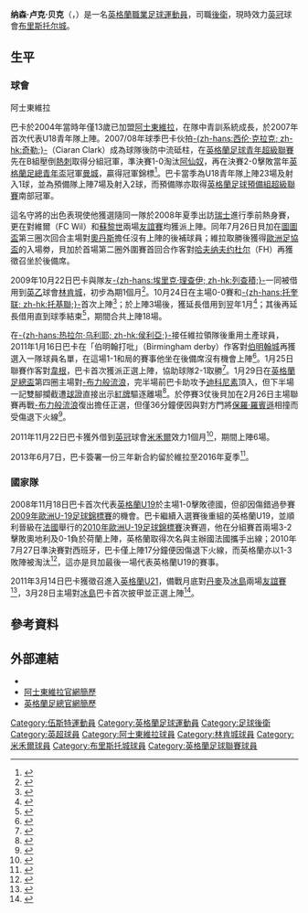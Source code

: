 {{noteta
|G1=英超|G2=足球|G3=FAcup
|T=zh-hans:纳森·贝克; zh-hk:尼敦·巴卡;
|1=zh-hans:纳森; zh-hk:尼敦;
|2=zh-hans:贝克; zh-hk:巴卡;
|3=zh-hans:纳森·卢克·贝克; zh-hk:尼敦·魯克·巴卡;
|4=zh-cn:哈夫纳夫约杜尔;zh-hk:夏拿佐杜亞;zh-tw:哈夫納夫約杜爾;
}}
{{Infobox Football biography 2
| playername          = 纳森·贝克<br />''Nathan Baker''
| image    = Nathan Baker v Chelsea 2014.jpg
| fullname = Nathan Luke Baker<ref>{{cite news|title=Premier League clubs submit squad lists|url=http://www.premierleague.com/page/Headlines/0,,12306~2142220,00.html|work=premierleague.com|publisher=[[Premier_League|Premier League]]|date=1 September 2010|accessdate=1 September 2010}}</ref>
| birth_date  = {{birth date and age|df=y|1991|4|23}}
| birth_place = 英格蘭[[伍斯特|伍斯特]]
| height      = {{height|m=1.89}}<ref>{{cite web|url=http://www.avfc.co.uk/page/PlayerProfiles/0,,10265~43843,00.html|title=PAGE NOT FOUND!|publisher=|deadurl=yes|archiveurl=https://web.archive.org/web/20110306112306/http://www.avfc.co.uk/page/PlayerProfiles/0,,10265~43843,00.html|archivedate=2011-03-06}}</ref>
| position            = [[後衛_(足球)|中堅]] / [[後衛_(足球)|左閘]]
| currentclub         = [[布里斯托尔城足球俱乐部|布里斯托尔城]]
| clubnumber          = 6
| youthyears1         = 2007−2009 
| youthclubs1         = [[阿士東維拉足球會|阿士東維拉]]
| years1 = 2009–2017 | clubs1 = [[阿士東維拉足球會|阿士東維拉]]            | caps1 = 115 | goals1 = 1
| years2 = 2009−2010 | clubs2              = → [[林肯城足球俱乐部|林肯城]] (借用)| caps2  = 18 | goals2 = 0
| years3 = 2011| clubs3              = → [[米尔沃尔足球俱乐部|米禾爾]] (借用)| caps3  = 6 | goals3 = 0
| years4 = 2015–2016 | clubs4 = → [[布里斯托尔城足球俱乐部|布里斯托尔城]] (借用) | caps4 = 36 | goals4 = 1
| years5 = 2017–     | clubs5 = [[布里斯托尔城足球俱乐部|布里斯托尔城]]          | caps5 = 9  | goals5 = 0
| nationalyears1      = 2008−2010 
| nationalteam1       = [[英格蘭19歲以下足球代表隊|英格蘭U19]] 
| nationalcaps1       = 9 
| nationalgoals1      = 0
| nationalyears2      = 2011 
| nationalteam2       = [[英格蘭20歲以下足球代表隊|英格蘭U20]] 
| nationalcaps2       = 4 
| nationalgoals2      = 0
| nationalyears3      = 2011−2013
| nationalteam3       = [[英格蘭21歲以下足球代表隊|英格蘭U21]] <ref>[http://www.thefa.com/England/All-Teams/Players/B/Nathan-Baker The FA.com – Nathan Baker's Profile] Retrieved 9 August 2011.</ref>
| nationalcaps3       = 3 
| nationalgoals3      = 0
| pcupdate            = 2017年10月29日
| ntupdate            = 2013年6月11日
}}

'''纳森·卢克·贝克'''（{{lang-en|'''Nathan Luke Baker'''}}，{{bd|1991年|4月23日|catidx=Baker, Nathan}}）是一名[[英格蘭|英格蘭]][[職業|職業]][[足球|足球]][[運動員|運動員]]，司職[[後衛_(足球)|後衛]]，現時效力[[英冠|英冠]]球會[[布里斯托尔城足球俱乐部|布里斯托尔城]]。

==生平==
===球會===
;阿士東維拉
巴卡於2004年當時年僅13歲已加盟[[阿士東維拉足球會|阿士東維拉]]，在隊中青訓系統成長，於2007年首次代表U18青年隊上陣。2007/08年球季巴卡伙拍[[西伦·克拉克|-{zh-hans:西伦·克拉克; zh-hk:奇勒;}-]]（Ciaran Clark）成為球隊後防中流砥柱，在[[英格蘭足球青年超級聯賽|英格蘭足球青年超級聯賽]]先在B組壓倒[[托特纳姆热刺足球俱乐部|熱刺]]取得分組冠軍，準決賽1-0淘汰[[阿森纳足球俱乐部|阿仙奴]]，再在決賽2-0擊敗當年[[英格蘭足總青年盃|英格蘭足總青年盃]]冠軍[[曼彻斯特城足球俱乐部|曼城]]，贏得冠軍錦標<ref>{{cite news |language=en |url=http://www.avfc.co.uk/page/NewsDetail/0,,10265~1305270,00.html |title=VILLA U18s 2-0 Man City U18s |publisher=[[阿士東維拉足球會|''avfc.co.uk'']] |date=2008-05-04 |accessdate=2011-03-15 |deadurl=yes |archiveurl=https://web.archive.org/web/20120224191449/http://www.avfc.co.uk/page/NewsDetail/0,,10265~1305270,00.html |archivedate=2012-02-24 }}</ref>。巴卡當季為U18青年隊上陣23場及射入1球，並為預備隊上陣7場及射入2球，而預備隊亦取得[[英格蘭足球預備組超級聯賽|英格蘭足球預備組超級聯賽]]南部冠軍。

這名守將的出色表現使他獲選隨同一隊於2008年夏季出訪[[瑞士|瑞士]]進行季前熱身賽，更在對維爾（FC Wil）和[[蘇黎世足球俱樂部|蘇黎世]]兩場[[友誼賽|友誼賽]]均獲派上陣。同年7月26日貝加在[[2008年国际托托杯|圖圖盃]]第三圈次回合主場對[[欧登塞足球俱乐部|奧丹斯]]擔任沒有上陣的後補球員；維拉取勝後獲得[[2008/09赛季欧洲联盟杯|歐洲足協盃]]的入場劵，貝加於首場第二圈外圍賽首回合作客對[[哈夫纳夫约杜尔体操俱乐部|哈夫纳夫约杜尔]]（FH）再獲徵召坐於後備席。

2009年10月22日巴卡與隊友[[艾力·列查積|-{zh-hans:埃里克·理查伊; zh-hk:列查積;}-]]一同被借用到[[英乙|英乙]]球會[[林肯城足球俱乐部|林肯城]]，初步為期1個月<ref>{{cite news |language=en |url=http://news.bbc.co.uk/sport2/hi/football/teams/l/lincoln_city/8320740.stm |title=Lincoln sign Villa pair on loan |publisher=''[[BBC_Sport|BBC Sport]]'' |date=2009-10-22 |accessdate=2011-03-15}}</ref>。10月24日在主場0-0賽和[[托奎联足球俱乐部|-{zh-hans:托奎联; zh-hk:托基聯;}-]]首次上陣<ref>{{cite news |language=en |url=http://news.bbc.co.uk/sport2/hi/football/eng_div_3/8307077.stm |title=Lincoln 0-0 Torquay |publisher=''[[BBC_Sport|BBC Sport]]'' |date=2009-10-24 |accessdate=2011-03-15}}</ref>；於上陣3場後，獲延長借用到翌年1月<ref>{{cite news |language=en |url=http://news.bbc.co.uk/sport2/hi/football/teams/l/lincoln_city/8375227.stm |title=Lincoln extend Villa duo's loans |publisher=''[[BBC_Sport|BBC Sport]]'' |date=2009-11-23 |accessdate=2011-03-15}}</ref>；其後再延長借用直到球季結束<ref>{{cite news |language=en |url=http://news.bbc.co.uk/sport2/hi/football/teams/l/lincoln_city/8466049.stm |title=Lincoln City keep Nathan Baker until end of season |publisher=''[[BBC_Sport|BBC Sport]]'' |date=2010-01-21 |accessdate=2011-03-15}}</ref>，期間合共上陣18場。

在[[热拉尔·乌利耶|-{zh-hans:热拉尔·乌利耶; zh-hk:侯利亞;}-]]接任維拉領隊後重用土產球員，2011年1月16日巴卡在「伯明翰打吡」（Birmingham derby）作客對[[伯明翰足球會|伯明翰城]]再獲選入一隊球員名單，在這場1-1和局的賽事他坐在後備席沒有機會上陣<ref>{{cite news |language=en |url=http://news.bbc.co.uk/sport2/hi/football/eng_prem/9359485.stm |title=Birmingham 1-1 Aston Villa |publisher=''[[BBC_Sport|BBC Sport]]'' |date=2011-01-16 |accessdate=2011-03-15}}</ref>。1月25日聯賽作客對[[威根竞技足球俱乐部|韋根]]，巴卡首次獲派正選上陣，協助球隊2-1取勝<ref>{{cite news |language=en |url=http://news.bbc.co.uk/sport2/hi/football/eng_prem/9369947.stm |title=Wigan 1-2 Aston Villa |publisher=''[[BBC_Sport|BBC Sport]]'' |date=2011-01-25 |accessdate=2011-03-15}}</ref>。1月29日在[[英格蘭足總盃|英格蘭足總盃]]第四圈主場對[[布莱克本流浪者足球俱乐部|-布力般流浪]]，完半場前巴卡助攻予[[纳森·德尔福内索|迪科尼素]]頂入，但下半場一記雙腳攔截遭[[球證|球證]]直接出示[[紅牌|紅牌]]驅逐離場<ref>{{cite news |language=en |url=http://news.bbc.co.uk/sport2/hi/football/fa_cup/9379059.stm |title=Aston Villa 3-1 Blackburn |publisher=''[[BBC_Sport|BBC Sport]]'' |date=2011-01-29 |accessdate=2011-03-15}}</ref>。於停賽3仗後貝加在2月26日主場聯賽再戰[[布莱克本流浪者足球俱乐部|-布力般流浪]]復出擔任正選，但僅36分鐘便因與對方門將[[保羅·羅賓遜_(1979年)|保羅·羅賓遜]]相撞而受傷退下火線<ref>{{cite news |language=en |url=http://news.bbc.co.uk/sport2/hi/football/eng_prem/9404335.stm |title=Aston Villa 4-1 Blackburn |publisher=''[[BBC_Sport|BBC Sport]]'' |date=2011-02-26 |accessdate=2011-03-15}}</ref>。

2011年11月22日巴卡獲外借到[[英冠|英冠]]球會[[米尔沃尔足球俱乐部|米禾爾]]效力1個月<ref>{{cite news |language=en |url=http://www.skysports.com/story/0,19528,12875_7324876,00.html |title=Lions bring in Baker |publisher=''Sky Sports'' |date=2011-11-22 |accessdate=2011-11-23}}</ref>，期間上陣6場。

2013年6月7日，巴卡簽署一份三年新合約留於維拉至2016年夏季<ref>{{cite news |language=en |url=http://www.bbc.co.uk/sport/0/football/22816945 |title=Aston Villa: Nathan Baker signs new three-year contract |publisher=''[[BBC_Sport|BBC Sport]]'' |date=2013-06-07 |accessdate=2013-06-11}}</ref>。

===國家隊===
2008年11月18日巴卡首次代表[[英格蘭19歲以下足球代表隊|英格蘭U19]]於主場1-0擊敗德國，但卻因傷錯過參賽[[2009年歐洲U-19足球錦標賽|2009年歐洲U-19足球錦標賽]]的機會。巴卡繼續入選賽後重組的英格蘭U19，並順利晉級在[[法國|法國]]舉行的[[2010年歐洲U-19足球錦標賽|2010年歐洲U-19足球錦標賽]]決賽週，他在分組賽首兩場3-2擊敗奧地利及0-1負於荷蘭上陣，英格蘭取得次名與主辦國法國攜手出線；2010年7月27日準決賽對西班牙，巴卡僅上陣17分鐘便因傷退下火線，而英格蘭亦以1-3敗陣被淘汰<ref>{{cite news |language=en |url=http://en.uefa.com/under19/matches/season=2010/round=15349/match=2002410/report/index.html#slick+spain+ease+into+final |title=Slick Spain ease into final |publisher=[[UEFA|''uefa.com'']] |date=2010-07-27 |accessdate=2011-03-15 |deadurl=yes |archiveurl=https://web.archive.org/web/20100727222059/http://en.uefa.com/under19/matches/season=2010/round=15349/match=2002410/report/index.html#slick+spain+ease+into+final |archivedate=2010年7月27日 |df= }}</ref>，這亦是貝加最後一場代表英格蘭U19的賽事。

2011年3月14日巴卡獲徵召進入[[英格蘭21歲以下足球代表隊|英格蘭U21]]，備戰月底對[[丹麥21歲以下國家足球隊|丹麥]]及[[冰島21歲以下國家足球隊|冰島]]兩場[[友誼賽|友誼賽]]<ref>{{cite news |language=en |url=http://news.bbc.co.uk/sport2/hi/football/9424880.stm |title=Celtic's Gary Hooper called up for England Under-21s |publisher=''[[BBC_Sport|BBC Sport]]'' |date=2011-03-14 |accessdate=2011-03-15}}</ref>，3月28日主場對[[冰島21歲以下國家足球隊|冰島]]巴卡首次披甲並正選上陣<ref>{{cite news |language=en |url=http://www.thefa.com/England/mens-under-21s/News/match-centre/2011/EnglandIceland/report?p=mr&mid=147313 |title=Three Lions frozen out |publisher=[[英格蘭足球總會|''thefa.com'']] |date=28 March 2011 |accessdate=2011-03-30}}</ref>。

==參考資料==
{{reflist}}

==外部連結==
*{{soccerbase|id=49363|name=纳森·贝克}}
* [https://web.archive.org/web/20110306112306/http://www.avfc.co.uk/page/PlayerProfiles/0,,10265~43843,00.html 阿士東維拉官網簡歷]
* [http://www.thefa.com/England/All-Teams/Players/B/Nathan-Baker 英格蘭足總官網簡歷]

{{DEFAULTSORT:Baker, Nathan}}
[[Category:伍斯特運動員|Category:伍斯特運動員]]
[[Category:英格蘭足球運動員|Category:英格蘭足球運動員]]
[[Category:足球後衛|Category:足球後衛]]
[[Category:英超球員|Category:英超球員]]
[[Category:阿士東維拉球員|Category:阿士東維拉球員]]
[[Category:林肯城球員|Category:林肯城球員]]
[[Category:米禾爾球員|Category:米禾爾球員]]
[[Category:布里斯托城球員|Category:布里斯托城球員]]
[[Category:英格蘭足球聯賽球員|Category:英格蘭足球聯賽球員]]